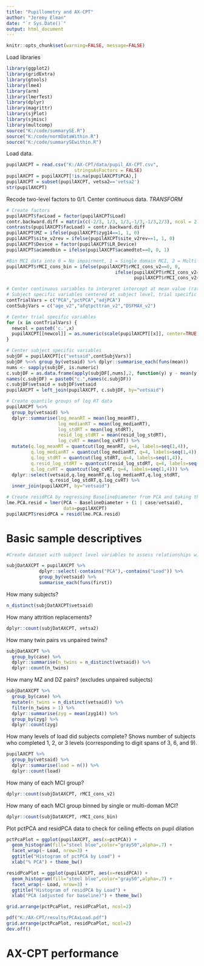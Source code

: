 ```yaml
---
title: "Pupillometry and AX-CPT"
author: "Jeremy Elman"
date: "`r Sys.Date()`"
output: html_document
---
```


```r
knitr::opts_chunk$set(warning=FALSE, message=FALSE)
```

Load libraries
```r
library(ggplot2)
library(gridExtra)
library(gtools)
library(lme4)
library(arm)
library(lmerTest)
library(dplyr)
library(magrittr)
library(sjPlot)
library(sjmisc)
library(multcomp)
source("K:/code/summarySE.R")
source("K:/code/normDataWithin.R")
source("K:/code/summarySEwithin.R")
```

Load data.
```r
pupilAXCPT = read.csv("K:/AX-CPT/data/pupil_AX-CPT.csv", 
                         stringsAsFactors = FALSE)
pupilAXCPT = pupilAXCPT[!is.na(pupilAXCPT$PCA),]
pupilAXCPT = subset(pupilAXCPT, vetsa2=='vetsa2')
str(pupilAXCPT)
```

Recode two-level factors to 0/1. Center continuous data.
*TRANSFORM*
```r
# Create factors
pupilAXCPT$facLoad = factor(pupilAXCPT$Load)
contr.backward.diff = matrix(c(-2/3, 1/3, 1/3,-1/3,-1/3,2/3), ncol = 2)
contrasts(pupilAXCPT$facLoad) = contr.backward.diff
pupilAXCPT$MZ = ifelse(pupilAXCPT$zyg14==1, 1, 0)
pupilAXCPT$site_v2rev = ifelse(pupilAXCPT$site_v2rev==1, 1, 0)
pupilAXCPT$Device = factor(pupilAXCPT$LR_Device)
pupilAXCPT$acamedbin = ifelse(pupilAXCPT$acamedtot==0, 0, 1)

#Bin MCI data into 0 = No impairment, 1 = Single domain MCI, 2 = Multi-domain MCI.
pupilAXCPT$rMCI_cons_bin = ifelse(pupilAXCPT$rMCI_cons_v2==0, 0, 
                                        ifelse(pupilAXCPT$rMCI_cons_v2==1 | 
                                               pupilAXCPT$rMCI_cons_v2==2, 1, 2))

# Center continuous variables to interpret intercept at mean value (rather than 0).
# Subject specific variables centered at subject level, trial specific variables centered at trial level.
contTrialVars = c("PCA","pctPCA","adjPCA")
contSubjVars = c("age_v2","afqtpcttran_v2","DSFMAX_v2")

# Center trial specific variables
for (x in contTrialVars) {
  newcol = paste0('c.',x)
  pupilAXCPT[[newcol]] = as.numeric(scale(pupilAXCPT[[x]], center=TRUE, scale=FALSE))
}

# Center subject specific variables
subjDF = pupilAXCPT[c("vetsaid",contSubjVars)]
subjDF %<>% group_by(vetsaid) %>% dplyr::summarise_each(funs(mean))
nums <- sapply(subjDF, is.numeric)
c.subjDF = as.data.frame(apply(subjDF[,nums],2, function(y) y - mean(y, na.rm=TRUE)))
names(c.subjDF) = paste0("c.",names(c.subjDF))
c.subjDF$vetsaid = subjDF$vetsaid
pupilAXCPT = left_join(pupilAXCPT, c.subjDF, by="vetsaid")

# Create quantile groups of log RT data
pupilAXCPT %<>%
  group_by(vetsaid) %>%
  dplyr::summarise(log_meanRT = mean(log_meanRT),
                   log_medianRT = mean(log_medianRT),
                   log_stdRT = mean(log_stdRT),
                   resid_log_stdRT = mean(resid_log_stdRT),
                   log_cvRT = mean(log_cvRT)) %>%
  mutate(q.log_meanRT = quantcut(log_meanRT, q=4, labels=seq(1,4)),
         q.log_medianRT = quantcut(log_medianRT, q=4, labels=seq(1,4)),
         q.log_stdRT = quantcut(log_stdRT, q=4, labels=seq(1,4)),
         q.resid_log_stdRT = quantcut(resid_log_stdRT, q=4, labels=seq(1,4)),
         q.log_cvRT = quantcut(log_cvRT, q=4, labels=seq(1,4))) %>%
  dplyr::select(vetsaid,q.log_meanRT,q.log_medianRT,q.log_stdRT,
                q.resid_log_stdRT,q.log_cvRT) %>%
  inner_join(pupilAXCPT, by="vetsaid")

# Create residPCA by regressing BaselineDiameter from PCA and taking the residuals.
lme.PCA.resid = lmer(PCA ~ BaselineDiameter + (1 | case/vetsaid),
                     data=pupilAXCPT)
pupilAXCPT$residPCA = resid(lme.PCA.resid)
```

# Basic sample descriptives
```r
#Create dataset with subject level variables to assess relationships with BOLD variance.

subjDatAXCPT = pupilAXCPT %>% 
            dplyr::select(-contains("PCA"),-contains("Load")) %>%
            group_by(vetsaid) %>%
            summarise_each(funs(first))
```

How many subjects?
```r
n_distinct(subjDatAXCPT$vetsaid)
```

How many attrition replacements?
```r
dplyr::count(subjDatAXCPT, vetsa2)
```

How many twin pairs vs unpaired twins? 
```r
subjDatAXCPT %>%
  group_by(case) %>%
  dplyr::summarise(n_twins = n_distinct(vetsaid)) %>%
  dplyr::count(n_twins)
```


How many MZ and DZ pairs? (excludes unpaired subjects)
```r
subjDatAXCPT %>% 
  group_by(case) %>%
  mutate(n_twins = n_distinct(vetsaid)) %>%
  filter(n_twins > 1) %>%
  dplyr::summarise(zyg = mean(zyg14)) %>%
  group_by(zyg) %>%
  dplyr::count(zyg)
```

How many levels of load did subjects complete? Shows number of subjects who completed 1, 2, or 3 levels (corresponding to digit spans of 3, 6, and 9).
```r
pupilAXCPT %>%
  group_by(vetsaid) %>%
  dplyr::summarise(load = n()) %>%
  dplyr::count(load)
```

How many of each MCI group?
```r
dplyr::count(subjDatAXCPT, rMCI_cons_v2)
```

How many of each MCI group binned by single or multi-doman MCI?
```r
dplyr::count(subjDatAXCPT, rMCI_cons_bin)
```

Plot pctPCA and residPCA data to check for ceiling effects on pupil dilation
```r
pctPcaPlot = ggplot(pupilAXCPT, aes(x=pctPCA)) + 
  geom_histogram(fill="steel blue",color="gray50",alpha=.7) + 
  facet_wrap(~ Load, nrow=3) + 
  ggtitle("Histogram of pctPCA by Load") + 
  xlab("% PCA") + theme_bw() 

residPcaPlot = ggplot(pupilAXCPT, aes(x=residPCA)) + 
  geom_histogram(fill="steel blue",color="gray50",alpha=.7) + 
  facet_wrap(~ Load, nrow=3) + 
  ggtitle("Histogram of residPCA by Load") + 
  xlab("PCA (adjusted for baseline)") + theme_bw() 

grid.arrange(pctPcaPlot, residPcaPlot, ncol=2)
```

```r
pdf("K:/AX-CPT/results/PCAxLoad.pdf")
grid.arrange(pctPcaPlot, residPcaPlot, ncol=2)
dev.off()
```



# AX-CPT performance 

```r

```

